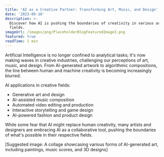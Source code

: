 ```yaml
---
title: 'AI as a Creative Partner: Transforming Art, Music, and Design'
date: '2023-09-10'
description: >-
  Discover how AI is pushing the boundaries of creativity in various artistic
  fields.
imageUrl: /images/png/PlaceholderBlogFeaturedImage3.png
featured: true
readTime: 1 min
---
```


Artificial Intelligence is no longer confined to analytical tasks; it's now making waves in creative industries, challenging our perceptions of art, music, and design. From AI-generated artwork to algorithmic compositions, the line between human and machine creativity is becoming increasingly blurred.

AI applications in creative fields:

- Generative art and design
- AI-assisted music composition
- Automated video editing and production
- Interactive storytelling and game design
- AI-powered fashion and product design

While some fear that AI might replace human creativity, many artists and designers are embracing AI as a collaborative tool, pushing the boundaries of what's possible in their respective fields.

[Suggested image: A collage showcasing various forms of AI-generated art, including paintings, music scores, and 3D designs]
